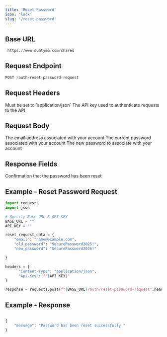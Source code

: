 ```yaml
---
title: 'Reset Password'
icon: 'lock'
slug: '/reset-password'
---
```


## Base URL

```python
 https://www.sumtyme.com/shared
```

## Request Endpoint

```python
POST /auth/reset-password-request
```

## Request Headers

<ParamField header="Content-Type" type="string" required>
  Must be set to `application/json`
</ParamField>

<ParamField header="Api-Key" type="string" required>
  The API key used to authenticate requests to the API
</ParamField>

## Request Body

<ParamField body="email" type="string" required>
  The email address associated with your account
</ParamField>

<ParamField body="old_password" type="string" required>
  The current password associated with your account
</ParamField>

<ParamField body="new_password" type="string" required>
  The new password to associate with your account
</ParamField>

## Response Fields

<ResponseField name="message" type="string">
  Confirmation that the password has been reset
</ResponseField>

## Example - Reset Password Request

```python
import requests
import json

# Specify Base URL & API KEY
BASE_URL = ""
API_KEY = ""

reset_request_data = {
    "email": "name@example.com",
    "old_password": "SecurePassword2025!", 
    "new_password": "SecurePassword2026!"

}

headers = {
      "Content-Type": "application/json",
      "Api-Key": f"{API_KEY}"
}

response = requests.post(f"{BASE_URL}/auth/reset-password-request",headers=headers,data=json.dumps(reset_request_data)).json()

```

## Example - Response

```python

{
    "message": "Password has been reset successfully."
}

```